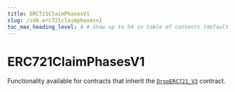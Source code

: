 ---
title: ERC721ClaimPhasesV1
slug: /sdk.erc721claimphasesv1
toc_max_heading_level: 4 # Show up to h4 in table of contents (default is up to h3)
---

# ERC721ClaimPhasesV1

Functionality available for contracts that inherit the
[`DropERC721_V3`](/contracts/DropERC721_V3) contract.

